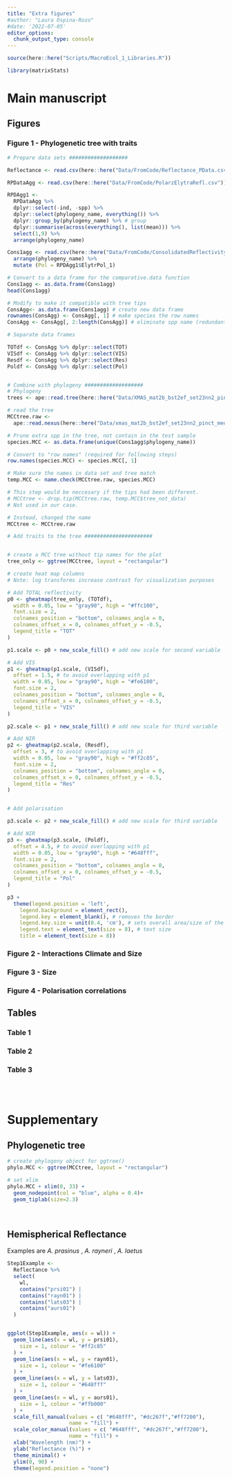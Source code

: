 ```yaml
---
title: "Extra figures"
#author: "Laura Ospina-Rozo"
#date: '2022-07-05'
editor_options: 
  chunk_output_type: console
---
```





```r
source(here::here("Scripts/MacroEcol_1_Libraries.R"))

library(matrixStats)
```

# Main manuscript

## Figures

### Figure 1 - Phylogenetic tree with traits


```r

# Prepare data sets ###################

Reflectance <- read.csv(here::here("Data/FromCode/Reflectance_PData.csv"))[-1]

RPDataAgg <- read.csv(here::here("Data/FromCode/PolarzElytraRefl.csv"))[-1]

RPDAgg1 <-
  RPDataAgg %>%
  dplyr::select(-ind, -spp) %>%
  dplyr::select(phylogeny_name, everything()) %>%
  dplyr::group_by(phylogeny_name) %>% # group
  dplyr::summarise(across(everything(), list(mean))) %>% 
  select(1,9) %>% 
  arrange(phylogeny_name)

Cons1agg <- read.csv(here::here("Data/FromCode/ConsolidatedReflectivitySpp.csv"))[-1] %>% 
  arrange(phylogeny_name) %>% 
  mutate (Pol = RPDAgg1$ElytrPol_1)

# Convert to a data frame for the comparative.data function
Cons1agg <- as.data.frame(Cons1agg)
head(Cons1agg)

# Modify to make it compatible with tree tips
ConsAgg<- as.data.frame(Cons1agg) # create new data frame
rownames(ConsAgg) <- ConsAgg[, 1] # make species the row names
ConsAgg <- ConsAgg[, 2:length(ConsAgg)] # eliminate spp name (redundant)

# Separate data frames

TOTdf <- ConsAgg %>% dplyr::select(TOT)
VISdf <- ConsAgg %>% dplyr::select(VIS)
Resdf <- ConsAgg %>% dplyr::select(Res)
Poldf <- ConsAgg %>% dplyr::select(Pol)


# Combine with phylogeny ###################
# Phylogeny
trees <- ape::read.tree(here::here("Data/XMAS_mat2b_bst2ef_set23nn2_pinct.nwk"))

# read the tree
MCCtree.raw <-
  ape::read.nexus(here::here("Data/xmas_mat2b_bst2ef_set23nn2_pinct_med.tre"))

# Prune extra spp in the tree, not contain in the test sample
species.MCC <- as.data.frame(unique(Cons1agg$phylogeny_name))

# Convert to "row names" (required for following steps)
row.names(species.MCC) <- species.MCC[, 1]

# Make sure the names in data set and tree match
temp.MCC <- name.check(MCCtree.raw, species.MCC)

# This step would be neccesary if the tips had been different.
# MCCtree <- drop.tip(MCCtree.raw, temp.MCC$tree_not_data)
# Not used in our case.

# Instead, changed the name
MCCtree <- MCCtree.raw

# Add traits to the tree ######################


# create a MCC tree without tip names for the plot
tree_only <- ggtree(MCCtree, layout = "rectangular")

# create heat map columns
# Note: log transforms increase contrast for visualization purposes

# Add TOTAL reflectivity
p0 <- gheatmap(tree_only, (TOTdf),
  width = 0.05, low = "gray90", high = "#ffc100",
  font.size = 2,
  colnames_position = "bottom", colnames_angle = 0,
  colnames_offset_x = 0, colnames_offset_y = -0.5,
  legend_title = "TOT"
)

p1.scale <- p0 + new_scale_fill() # add new scale for second variable

# Add VIS
p1 <- gheatmap(p1.scale, (VISdf),
  offset = 1.5, # to avoid overlapping with p1
  width = 0.05, low = "gray90", high = "#fe6100",
  font.size = 2,
  colnames_position = "bottom", colnames_angle = 0,
  colnames_offset_x = 0, colnames_offset_y = -0.5,
  legend_title = "VIS"
)

p2.scale <- p1 + new_scale_fill() # add new scale for third variable

# Add NIR
p2 <- gheatmap(p2.scale, (Resdf),
  offset = 3, # to avoid overlapping with p1
  width = 0.05, low = "gray90", high = "#ff2c85",
  font.size = 2,
  colnames_position = "bottom", colnames_angle = 0,
  colnames_offset_x = 0, colnames_offset_y = -0.5,
  legend_title = "Res"
)


# Add polarisation

p3.scale <- p2 + new_scale_fill() # add new scale for third variable

# Add NIR
p3 <- gheatmap(p3.scale, (Poldf),
  offset = 4.5, # to avoid overlapping with p1
  width = 0.05, low = "gray90", high = "#648fff",
  font.size = 2,
  colnames_position = "bottom", colnames_angle = 0,
  colnames_offset_x = 0, colnames_offset_y = -0.5,
  legend_title = "Pol"
)

p3 +
  theme(legend.position = 'left',
    legend.background = element_rect(),
    legend.key = element_blank(), # removes the border
    legend.key.size = unit(0.4, 'cm'), # sets overall area/size of the legend
    legend.text = element_text(size = 8), # text size
    title = element_text(size = 8))


```



### Figure 2 -  Interactions Climate and Size

### Figure 3 -  Size

### Figure 4 - Polarisation correlations


##  Tables 

### Table 1

### Table 2

### Table 3

<br>
<br>

# Supplementary

## Phylogenetic tree

```r
# create phylogeny object for ggtree()
phylo.MCC <- ggtree(MCCtree, layout = "rectangular") 

# set xlim
phylo.MCC + xlim(0, 33) +
  geom_nodepoint(col = "blue", alpha = 0.4)+
  geom_tiplab(size=2.3)
```

<br>

## Hemispherical Reflectance


Examples are _A. prasinus_ , _A. rayneri_ , _A. laetus_

```r

Step1Example <-
  Reflectance %>%
  select(
    wl,
    contains("prsi01") |
    contains("rayn01") |
    contains("lats03") |
    contains("aurs01")
  ) 


ggplot(Step1Example, aes(x = wl)) +
  geom_line(aes(x = wl, y = prsi01),
    size = 1, colour = "#ff2c85"
  ) +
  geom_line(aes(x = wl, y = rayn01),
    size = 1, colour = "#fe6100"
  ) +
  geom_line(aes(x = wl, y = lats03),
    size = 1, colour = "#648fff"
  ) +
  geom_line(aes(x = wl, y = aurs01),
    size = 1, colour = "#ffb000"
  ) +
  scale_fill_manual(values = c( "#648fff", "#dc267f","#ff7200"), 
                    name = "fill") +
  scale_color_manual(values = c( "#648fff", "#dc267f","#ff7200"),
                    name = "fill") +
  xlab("Wavelength (nm)") +
  ylab("Reflectance (%)") +
  theme_minimal() +
  ylim(0, 90) +
  theme(legend.position = "none")

```

